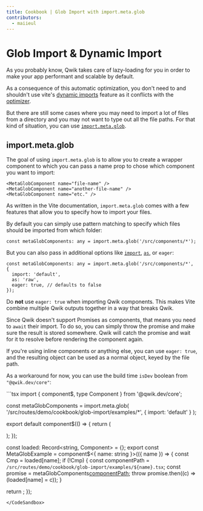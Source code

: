 ```yaml
---
title: Cookbook | Glob Import with import.meta.glob
contributors:
  - maiieul
---
```



# Glob Import & Dynamic Import

As you probably know, Qwik takes care of lazy-loading for you in order to make your app performant and scalable by default.

As a consequence of this automatic optimization, you don't need to and shouldn't use vite's [dynamic imports](https://vitejs.dev/guide/features#dynamic-import) feature as it conflicts with the [optimizer](<../../(qwik)/advanced/optimizer/index.mdx>).

But there are still some cases where you may need to import a lot of files from a directory and you may not want to type out all the file paths. For that kind of situation, you can use [`import.meta.glob`](https://vitejs.dev/guide/features#glob-import).

## import.meta.glob

The goal of using `import.meta.glob` is to allow you to create a wrapper component to which you can pass a name prop to chose which component you want to import:

```tsx
<MetaGlobComponent name="file-name" />
<MetaGlobComponent name="another-file-name" />
<MetaGlobComponent name="etc." />
```

As written in the Vite documentation, `import.meta.glob` comes with a few features that allow you to specify how to import your files.

By default you can simply use pattern matching to specify which files should be imported from which folder:

```tsx
const metaGlobComponents: any = import.meta.glob('/src/components/*');
```

But you can also pass in additional options like [`import`](https://vitejs.dev/guide/features#named-imports), [`as`](https://vitejs.dev/guide/features#glob-import-as), or `eager`:

```tsx
const metaGlobComponents: any = import.meta.glob('/src/components/*', {
  import: 'default',
  as: 'raw',
  eager: true, // defaults to false
});
```

Do **not** use `eager: true` when importing Qwik components. This makes Vite combine multiple Qwik outputs together in a way that breaks Qwik.

Since Qwik doesn't support Promises as components, that means you need to `await` their import. To do so, you can simply throw the promise and make sure the result is stored somewhere. Qwik will catch the promise and wait for it to resolve before rendering the component again.

If you're using inline components or anything else, you can use `eager: true`, and the resulting object can be used as a normal object, keyed by the file path.

As a workaround for now, you can use the build time `isDev` boolean from `"@qwik.dev/core"`:

<CodeSandbox src="/src/routes/demo/cookbook/glob-import/">
```tsx
import { component$, type Component } from '@qwik.dev/core';

const metaGlobComponents = import.meta.glob<Component>(
  '/src/routes/demo/cookbook/glob-import/examples/*',
  { import: 'default' }
);

export default component$(() => {
  return (
    <div>
      <MetaGlobExample name="example1" />
      <MetaGlobExample name="example2" />
      <MetaGlobExample name="example3" />
    </div>
  );
});

const loaded: Record<string, Component> = {};
export const MetaGlobExample = component$<{ name: string }>(({ name }) => {
  const Cmp = loaded[name];
  if (!Cmp) {
    const componentPath = `/src/routes/demo/cookbook/glob-import/examples/${name}.tsx`;
    const promise = metaGlobComponents[componentPath]();
    throw promise.then((c) => (loaded[name] = c));
  }

  return <Cmp />;
});
```
</CodeSandbox>
